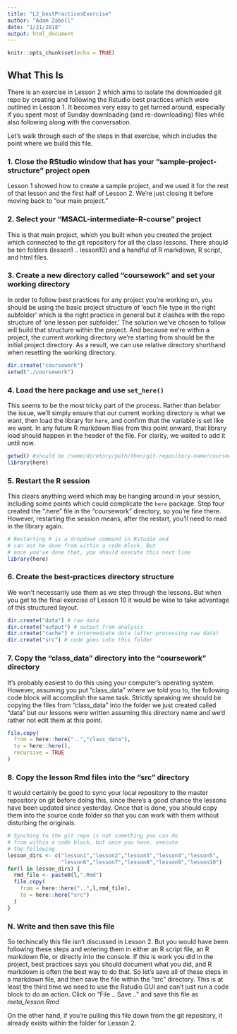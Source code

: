 ```yaml
---
title: "L2_bestPracticesExercise"
author: "Adam Zabell"
date: "1/21/2018"
output: html_document
---
```


```r
knitr::opts_chunk$set(echo = TRUE)

```

## What This Is
There is an exercise in Lesson 2 which aims to isolate the downloaded git repo by creating and following the Rstudio best practices which were outlined in Lesson 1. It becomes very easy to get turned around, especially if you spent most of Sunday downloading (and re-downloading) files while also following along with the conversation.

Let's walk through each of the steps in that exercise, which includes the point where we build this file. 

### 1. Close the RStudio window that has your "sample-project-structure" project open
Lesson 1 showed how to create a sample project, and we used it for the rest of that lesson and the first half of Lesson 2. We're just closing it before moving back to "our main project."

### 2. Select your "MSACL-intermediate-R-course" project
This is that main project, which you built when you created the project which connected to the git repository for all the class lessons. There should be ten folders (lesson1 .. lesson10) and a handful of R markdown, R script, and html files.

### 3. Create a new directory called "coursework" and set your working directory
In order to follow best practices for any project you're working on, you should be using the basic project structure of 'each file type in the right subfolder' which is the right practice in general but it clashes with the repo structure of 'one lesson per subfolder.' The solution we've chosen to follow will build that structure within the project. And because we're within a project, the current working directory we're starting from should be the initial project directory. As a result, we can use relative directory shorthand when resetting the working directory.  
```r
dir.create("coursework")
setwd("./coursework")
```

### 4. Load the here package and use `set_here()` 
This seems to be the most tricky part of the process. Rather than belabor the issue, we'll simply ensure that our current working directory is what we want, then load the library for `here`, and confirm that the variable is set like we want. In any future R markdown files from this point onward, that library load should happen in the header of the file. For clarity, we waited to add it until now.
```r
getwd() #should be /some/diretory/path/then/git-repository-name/coursework
library(here)
```

### 5. Restart the **R** session
This clears anything weird which may be hanging around in your session, including some points which could complicate the `here` package. Step four created the ".here" file in the "coursework" directory, so you're fine there. However, restarting the session means, after the restart, you'll need to read in the library again. 
```r
# Restarting R is a dropdown command in Rstudio and
# can not be done from within a code block. But 
# once you've done that, you should execute this next line
library(here)
```

### 6. Create the best-practices directory structure
We won't necessarily use them as we step through the lessons. But when you get to the final exercise of Lesson 10 it would be wise to take advantage of this structured layout.
```r
dir.create("data") # raw data
dir.create("output") # output from analysis
dir.create("cache") # intermediate data (after processing raw data)
dir.create("src") # code goes into this folder
```

### 7. Copy the "class_data" directory into the "coursework" directory
It's probably easiest to do this using your computer's operating system. However, assuming you put "class_data" where we told you to, the following code block will accomplish the same task. Strictly speaking we should be copying the files from "class_data" into the folder we just created called "data" but our lessons were written assuming this directory name and we'd rather not edit them at this point.
```r
file.copy(
  from = here::here("..","class_data"),
  to = here::here(),
  recursive = TRUE
)
```

### 8. Copy the lesson Rmd files into the "src" directory
It would certainly be good to sync your local repository to the master repository on git before doing this, since there's a good chance the lessons have been updated since yesterday. Once that is done, you should copy them into the source code folder so that you can work with them without disturbing the originals.
```r
# Synching to the git repo is not something you can do
# from within a code block, but once you have, execute
# the following
lesson_dirs <- c("lesson1","lesson2","lesson3","lesson4","lesson5",
                 "lesson6","lesson7","lesson8","lesson9","lesson10")
for(l in lesson_dirs) {
  rmd_file <- paste0(l,".Rmd")
  file.copy(
    from = here::here("..",l,rmd_file),
    to = here::here("src")
  )
}
```

### N. Write and then save this file 
So techincally this file isn't discussed in Lesson 2. But you would have been following these steps and entering them in either an R script file, an R markdown file, or directly into the console. If this is work you did in the project, best practices says you should document what you did, and R markdown is often the best way to do that. So let's save all of these steps in a markdown file, and then save the file within the "src" directory. This is at least the third time we need to use the Rstudio GUI and can't just run a code block to do an action. Click on "File .. Save .." and save this file as *meta_lesson.Rmd*

On the other hand, if you're pulling this file down from the git repository, it already exists within the folder for Lesson 2.